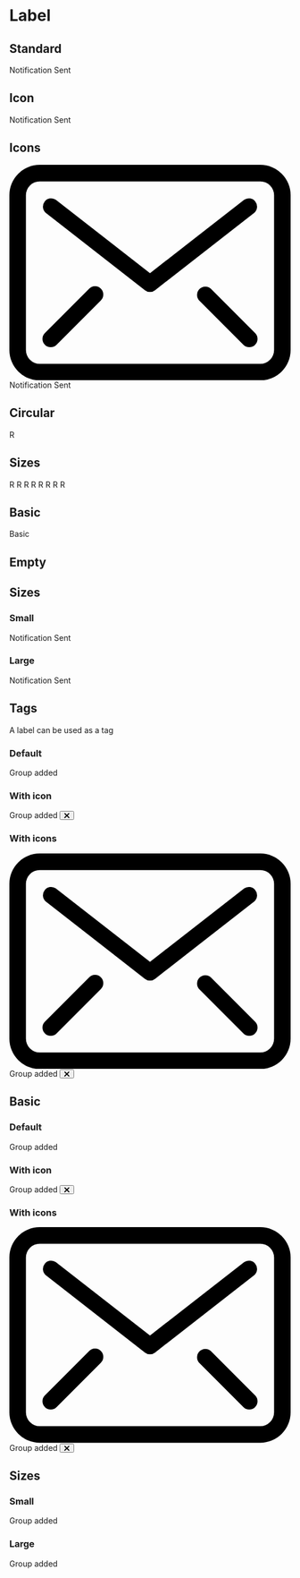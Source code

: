 
<Meta title="Components|Label" />

<SemanticLink docPath="/elements/label/" />

# Label

## Standard

<Preview>
    <Story name="standard">
        <Label>Notification Sent</Label>
    </Story>
</Preview>

## Icon

<Preview>
    <Story name="icon">
        <Label>
        Notification Sent <Icon name="search" />
        </Label>
    </Story>
</Preview>

## Icons

<Preview>
    <Story name="icons">
        <Label>
            <svg
                xmlns="http://www.w3.org/2000/svg"
                className="fill-marine-dark w5 h4 mr2"
                viewBox="0 0 25.5 19.5"
            >
                <g data-name="Layer 2">
                    <g data-name="Layer 1">
                        <path d="M22.75 19.5h-20A2.75 2.75 0 0 1 0 16.75v-14A2.75 2.75 0 0 1 2.75 0h20a2.75 2.75 0 0 1 2.75 2.75v14a2.75 2.75 0 0 1-2.75 2.75zm-20-18A1.25 1.25 0 0 0 1.5 2.75v14A1.25 1.25 0 0 0 2.75 18h20A1.25 1.25 0 0 0 24 16.75v-14a1.25 1.25 0 0 0-1.25-1.25z" />
                        <path d="M12.75 11.5a.72.72 0 0 1-.46-.16l-9-7a.75.75 0 0 1 .92-1.18l8.54 6.64 8.54-6.64a.75.75 0 0 1 .92 1.18l-9 7a.72.72 0 0 1-.46.16zM3.75 16.5a.74.74 0 0 1-.53-.22.75.75 0 0 1 0-1.06l4-4a.75.75 0 1 1 1.06 1.06l-4 4a.74.74 0 0 1-.53.22zM21.75 16.5a.74.74 0 0 1-.53-.22l-4-4a.75.75 0 0 1 1.06-1.06l4 4a.75.75 0 0 1 0 1.06.74.74 0 0 1-.53.22z" />
                    </g>
                </g>
            </svg>
    Notification Sent <Icon name="search" />
        </Label>
    </Story>
</Preview>

## Circular

<Preview>
    <Story name="circular">
        <Label circular>R</Label>
    </Story>
</Preview>

## Sizes

<Preview>
    <Story name="circular sizes">
        <div>
            <Label circular size="tiny">
            R
            </Label>
            <Label circular size="tiny">
            R
            </Label>
            <Label circular size="small">
            R
            </Label>
            <Label circular size="medium">
            R
            </Label>
            <Label circular size="large">
            R
            </Label>
            <Label circular size="big">
            R
            </Label>
            <Label circular size="huge">
            R
            </Label>
            <Label circular size="massive">
            R
            </Label>
        </div>
    </Story>
</Preview>

## Basic

<Preview>
    <Story name="basic">
        <Label basic>Basic</Label>
    </Story>
</Preview>

## Empty

<Preview>
    <Story name="empty">
        <Label circular size="tiny" empty color="red" />
    </Story>
</Preview>

## Sizes

### Small

<Preview>
    <Story name="small">
        <Label size="small">Notification Sent</Label>
    </Story>
</Preview>

### Large

<Preview>
    <Story name="large">
        <Label size="large">Notification Sent</Label>
    </Story>
</Preview>


## Tags

A label can be used as a tag

### Default

<Preview>
    <Story name="tag standard">
        <Label>
            <Label circular empty size="mini" color="red" />
            Group added
        </Label>
    </Story>
</Preview>

### With icon

<Preview>
    <Story name="tag icon">
        <Label>
            <Label circular empty size="mini" color="red" />
            Group added
            <Button icon circular size="tiny" className="transparent">
                <svg width="10" height="10" xmlns="http://www.w3.org/2000/svg">
                    <g transform="rotate(45 7.207 4.793)">
                        <rect x=".121" y="5.707" width="12" height="2" rx="1" />
                        <rect x="5" y=".828" width="2" height="12" rx="1" />
                    </g>
                </svg>
            </Button>
        </Label>
    </Story>
</Preview>

### With icons

<Preview>
    <Story name="tag icons">
        <Label>
            <svg xmlns="http://www.w3.org/2000/svg" className="fill-marine-dark w5 h4 mr2" viewBox="0 0 25.5 19.5">
                <g data-name="Layer 2">
                    <g data-name="Layer 1">
                        <path d="M22.75 19.5h-20A2.75 2.75 0 0 1 0 16.75v-14A2.75 2.75 0 0 1 2.75 0h20a2.75 2.75 0 0 1 2.75 2.75v14a2.75 2.75 0 0 1-2.75 2.75zm-20-18A1.25 1.25 0 0 0 1.5 2.75v14A1.25 1.25 0 0 0 2.75 18h20A1.25 1.25 0 0 0 24 16.75v-14a1.25 1.25 0 0 0-1.25-1.25z" />
                        <path d="M12.75 11.5a.72.72 0 0 1-.46-.16l-9-7a.75.75 0 0 1 .92-1.18l8.54 6.64 8.54-6.64a.75.75 0 0 1 .92 1.18l-9 7a.72.72 0 0 1-.46.16zM3.75 16.5a.74.74 0 0 1-.53-.22.75.75 0 0 1 0-1.06l4-4a.75.75 0 1 1 1.06 1.06l-4 4a.74.74 0 0 1-.53.22zM21.75 16.5a.74.74 0 0 1-.53-.22l-4-4a.75.75 0 0 1 1.06-1.06l4 4a.75.75 0 0 1 0 1.06.74.74 0 0 1-.53.22z" />
                    </g>
                </g>
            </svg>
        Group added
            <Button icon circular size="tiny" className="transparent">
                <svg width="10" height="10" xmlns="http://www.w3.org/2000/svg">
                    <g transform="rotate(45 7.207 4.793)">
                        <rect x=".121" y="5.707" width="12" height="2" rx="1" />
                        <rect x="5" y=".828" width="2" height="12" rx="1" />
                    </g>
                </svg>
            </Button>
        </Label>
    </Story>
</Preview>

## Basic

### Default

<Preview>
    <Story name="tag basic">
        <Label basic>
            <Label circular empty size="mini" color="red" />
        Group added
        </Label>
    </Story>
</Preview>

### With icon

<Preview>
    <Story name="tag basic icon">
        <Label basic>
            <Label circular empty size="mini" color="red" />
        Group added
            <Button icon circular size="tiny" className="transparent">
                <svg width="10" height="10" xmlns="http://www.w3.org/2000/svg">
                    <g transform="rotate(45 7.207 4.793)">
                        <rect x=".121" y="5.707" width="12" height="2" rx="1" />
                        <rect x="5" y=".828" width="2" height="12" rx="1" />
                    </g>
                </svg>
            </Button>
        </Label>
    </Story>
</Preview>

### With icons

<Preview>
    <Story name="tag basic icons">
        <Label basic>
            <svg xmlns="http://www.w3.org/2000/svg" className="fill-marine-dark w5 h4 mr2" viewBox="0 0 25.5 19.5">
                <g data-name="Layer 2">
                    <g data-name="Layer 1">
                        <path d="M22.75 19.5h-20A2.75 2.75 0 0 1 0 16.75v-14A2.75 2.75 0 0 1 2.75 0h20a2.75 2.75 0 0 1 2.75 2.75v14a2.75 2.75 0 0 1-2.75 2.75zm-20-18A1.25 1.25 0 0 0 1.5 2.75v14A1.25 1.25 0 0 0 2.75 18h20A1.25 1.25 0 0 0 24 16.75v-14a1.25 1.25 0 0 0-1.25-1.25z" />
                        <path d="M12.75 11.5a.72.72 0 0 1-.46-.16l-9-7a.75.75 0 0 1 .92-1.18l8.54 6.64 8.54-6.64a.75.75 0 0 1 .92 1.18l-9 7a.72.72 0 0 1-.46.16zM3.75 16.5a.74.74 0 0 1-.53-.22.75.75 0 0 1 0-1.06l4-4a.75.75 0 1 1 1.06 1.06l-4 4a.74.74 0 0 1-.53.22zM21.75 16.5a.74.74 0 0 1-.53-.22l-4-4a.75.75 0 0 1 1.06-1.06l4 4a.75.75 0 0 1 0 1.06.74.74 0 0 1-.53.22z" />
                    </g>
                </g>
            </svg>
        Group added
            <Button icon circular size="tiny" className="transparent">
                <svg width="10" height="10" xmlns="http://www.w3.org/2000/svg">
                    <g transform="rotate(45 7.207 4.793)">
                        <rect x=".121" y="5.707" width="12" height="2" rx="1" />
                        <rect x="5" y=".828" width="2" height="12" rx="1" />
                    </g>
                </svg>
            </Button>
        </Label>
    </Story>
</Preview>

## Sizes

### Small

<Preview>
    <Story name="tag size small">
        <Label size="small">
            <Label circular empty size="mini" color="red" />
        Group added
        </Label>
    </Story>
</Preview>

### Large

<Preview>
    <Story name="tag size large">
        <Label size="large">
            <Label circular empty size="mini" color="red" />
        Group added
        </Label>
    </Story>
</Preview>
